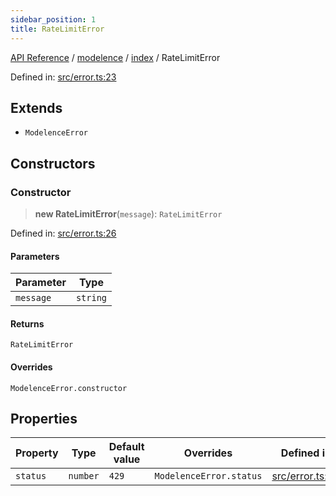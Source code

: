 ```yaml
---
sidebar_position: 1
title: RateLimitError
---
```


[API Reference](/api-reference/modelence/index/classes/../../../index) / [modelence](/api-reference/modelence/index/classes/../../index) / [index](/api-reference/modelence/index/classes/../index) / RateLimitError

Defined in: [src/error.ts:23](https://github.com/modelence/modelence/blob/6e10fb6230818b7ab0ca50262e15fd27cf9d1790/packages/modelence/src/error.ts#L23)

## Extends

- `ModelenceError`

## Constructors

### Constructor

> **new RateLimitError**(`message`): `RateLimitError`

Defined in: [src/error.ts:26](https://github.com/modelence/modelence/blob/6e10fb6230818b7ab0ca50262e15fd27cf9d1790/packages/modelence/src/error.ts#L26)

#### Parameters

| Parameter | Type |
| ------ | ------ |
| `message` | `string` |

#### Returns

`RateLimitError`

#### Overrides

`ModelenceError.constructor`

## Properties

| Property | Type | Default value | Overrides | Defined in |
| ------ | ------ | ------ | ------ | ------ |
| <a id="status"></a> `status` | `number` | `429` | `ModelenceError.status` | [src/error.ts:24](https://github.com/modelence/modelence/blob/6e10fb6230818b7ab0ca50262e15fd27cf9d1790/packages/modelence/src/error.ts#L24) |
